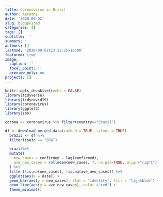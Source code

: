 ```yaml
---
title: Coronovirus in Brazil
author: Aarathy
date: '2020-09-02'
slug: blogpostmd
categories: []
tags: []
subtitle: ''
summary: ''
authors: []
lastmod: '2020-09-02T13:22:25+10:00'
featured: true
image:
  caption: ''
  focal_point: ''
  preview_only: no
projects: []
---
```


```r
knitr::opts_chunk$set(echo = FALSE)
library(tidyverse)
library(tidycovid19)
library(coronavirus)
library(ggplot2)
library(zoo)
```

```r
corona <- coronavirus %>% filter(country=="Brazil")

df <- download_merged_data(cached = TRUE, silent = TRUE)
  brazil <- df %>%
  filter(iso3c == "BRA")
  
  brazil%>%
  mutate(
    new_cases = confirmed - lag(confirmed),
    ave_new_cases = rollmean(new_cases, 7, na.pad=TRUE, align="right")
  ) %>%
  filter(!is.na(new_cases), !is.na(ave_new_cases)) %>%
  ggplot(aes(x = date)) +
  geom_bar(aes(y = new_cases), stat = "identity", fill = "lightblue") +
  geom_line(aes(y = ave_new_cases), color ="red") +
  theme_minimal()

```

